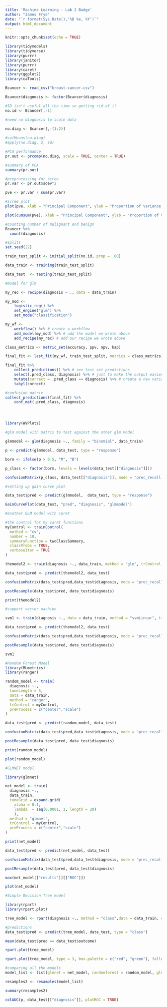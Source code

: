 ---
title: 'Machine Learning - Lab 2 Badge'
author: "James Frye"
date: "`r format(Sys.Date(),'%B %e, %Y')`"
output: html_document
---

```{r setup, include=FALSE}
knitr::opts_chunk$set(echo = TRUE)
```

```{r}
library(tidymodels)
library(tidyverse)
library(purrr)
library(janitor)
library(purrr)
library(caret)
library(ggplot2)
library(caTools)

Bcancer <- read_csv("breast-cancer.csv")

Bcancer$diagnosis <- factor(Bcancer$diagnosis)

#ID isn't useful all the time so getting rid of it
no.id <- Bcancer[,-1]

#need no diagnosis to scale data

no.diag <- Bcancer[,-(1:2)]
  
#colMeans(no.diag)
#apply(no.diag, 2, sd)

#PCA performance
pr.out <- prcomp(no.diag, scale = TRUE, center = TRUE)

#summary of PCA
summary(pr.out)

#preprocessing for scree
pr.var <- pr.out$sdev^2

pve <- pr.var / sum(pr.var)

#scree plot
plot(pve, xlab = "Principal Component", ylab = "Proportion of Variance Explained",  ylim = c(0, 0.8), type = "b")

plot(cumsum(pve), xlab = "Principal Component", ylab = "Proportion of Variance Explained",  ylim = c(0, 1), type = "b")

#counting number of malignant and benign
Bcancer %>%
  count(diagnosis)
```

```{r}
#splits
set.seed(22)

train_test_split <- initial_split(no.id, prop = .80)

data_train <- training(train_test_split)

data_test  <- testing(train_test_split)
```

```{r}

#model for glm

my_rec <- recipe(diagnosis ~ ., data = data_train)

my_mod <-
    logistic_reg() %>% 
    set_engine("glm") %>%
    set_mode("classification") 

my_wf <-
    workflow() %>% # create a workflow
    add_model(my_mod) %>% # add the model we wrote above
    add_recipe(my_rec) # add our recipe we wrote above

class_metrics <- metric_set(accuracy, ppv, npv, kap)

final_fit <- last_fit(my_wf, train_test_split, metrics = class_metrics)

final_fit %>% 
    collect_predictions() %>% # see test set predictions
    select(.pred_class, diagnosis) %>% # just to make the output easier to view 
    mutate(correct = .pred_class == diagnosis) %>% # create a new variable, correct, telling us when the model was and was not correct
    tabyl(correct)


```

```{r}

#confusion matrix
collect_predictions(final_fit) %>% 
    conf_mat(.pred_class, diagnosis)



```

# 

```{r}

library(WVPlots)

#glm model with matrix to test against the other glm model

glmmodel <- glm(diagnosis ~., family = "binomial", data_train)

p <- predict(glmmodel, data_test, type = "response")

borm <- ifelse(p > 0.5, "M", "B")

p_class <- factor(borm, levels = levels(data_test[["diagnosis"]]))

confusionMatrix(p_class, data_test[["diagnosis"]], mode = 'prec_recall')

#setting up gain curve plot

data_test$pred <- predict(glmmodel,  data_test, type = "response")

GainCurvePlot(data_test, "pred", "diagnosis", "glmmodel")
```

```{r}
#another GLM model with caret

#the control for my caret functions
myControl <- trainControl(
  method = "cv",
  number = 10,
  summaryFunction = twoClassSummary,
  classProbs = TRUE,
  verboseIter = TRUE
)

themodel2 <- train(diagnosis ~., data_train, method = "glm", trControl = myControl, preProcess = c("center","scale"))

data_test$pred <- predict(themodel2, data_test)

confusionMatrix(data_test$pred,data_test$diagnosis, mode = 'prec_recall')

postResample(data_test$pred, data_test$diagnosis)

print(themodel2)
```

```{r}
#support vector machine

svm1 <- train(diagnosis ~., data = data_train, method = "svmLinear", trControl = myControl, preProcess = c("center","scale"))

data_test$pred <- predict(themodel2, data_test)

confusionMatrix(data_test$pred,data_test$diagnosis, mode = 'prec_recall')

postResample(data_test$pred, data_test$diagnosis)

svm1
```

```{r}
#Random Forest Model
library(MLmetrics)
library(ranger)

random_model <- train(
  diagnosis ~.,
  tuneLength = 5,
  data = data_train, 
  method = "ranger",
  trControl = myControl,
  preProcess = c("center","scale")
)

data_test$pred <- predict(random_model, data_test)

confusionMatrix(data_test$pred,data_test$diagnosis, mode = 'prec_recall')

postResample(data_test$pred, data_test$diagnosis)

print(random_model)

plot(random_model)
```

```{r}

#GLMNET model

library(glmnet)

net_model <- train(
  diagnosis ~., 
  data_train,
  tuneGrid = expand.grid(
    alpha = 0:1,
    lambda  = seq(0.0001, 1, length = 20)
    ),
  method = "glmnet",
  trControl = myControl,
  preProcess = c("center","scale")
)

print(net_model)

data_test$pred <- predict(net_model, data_test)

confusionMatrix(data_test$pred,data_test$diagnosis, mode = 'prec_recall')

postResample(data_test$pred, data_test$diagnosis)

max(net_model[["results"]][["ROC"]])

plot(net_model)
```

```{r}
#Simple Decision Tree model

library(rpart)
library(rpart.plot)

tree_model <- rpart(diagnosis ~., method = "class",data = data_train, control = rpart.control(cp = 0, maxdepth = 6))

#predictions
data_test$pred <- predict(tree_model, data_test, type = "class")

mean(data_test$pred == data_test$outcome)

rpart.plot(tree_model)

rpart.plot(tree_model, type = 3, box.palette = c("red", "green"), fallen.leaves = TRUE)


```

```{r}

#comparing all the models
model_list <- list(glmnet = net_model, randomforest = random_model, glm = themodel2, SVM = svm1)

resamples2 <- resamples(model_list)

summary(resamples2)

colAUC(p, data_test[["diagnosis"]], plotROC = TRUE)

```
